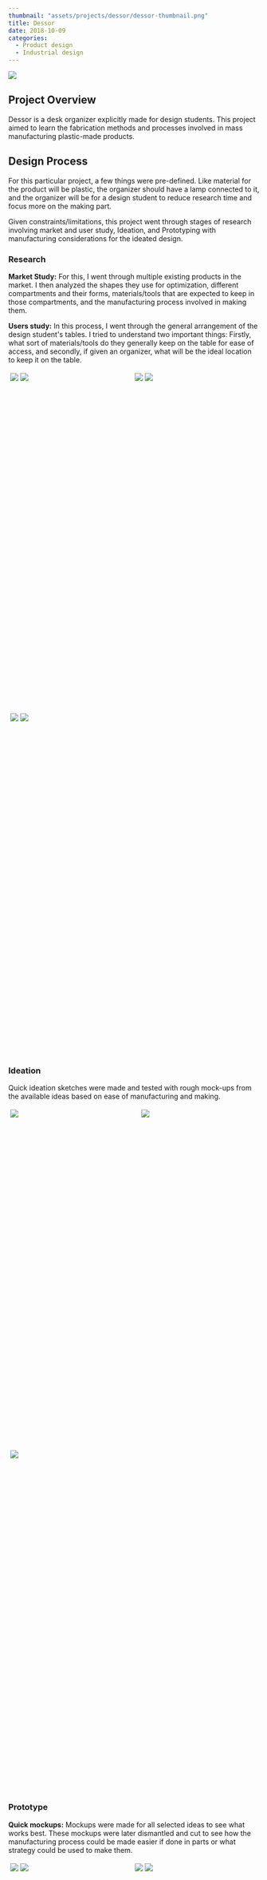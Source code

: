 ```yaml
---
thumbnail: "assets/projects/dessor/dessor-thumbnail.png"
title: Dessor
date: 2018-10-09
categories:
  - Product design
  - Industrial design
---
```


![](../../assets/projects/dessor/thumbnail.jpg)

## Project Overview

Dessor is a desk organizer explicitly made for design students. This project aimed to learn the fabrication methods and processes involved in mass manufacturing plastic-made products.

## Design Process

For this particular project, a few things were pre-defined. Like material for the product will be plastic, the organizer should have a lamp connected to it, and the organizer will be for a design student to reduce research time and focus more on the making part.

Given constraints/limitations, this project went through stages of research involving market and user study, Ideation, and Prototyping with manufacturing considerations for the ideated design.

### Research

**Market Study:** For this, I went through multiple existing products in the market. I then analyzed the shapes they use for optimization, different compartments and their forms, materials/tools that are expected to keep in those compartments, and the manufacturing process involved in making them.

**Users study:** In this process, I went through the general arrangement of the design student's tables. I tried to understand two important things: Firstly, what sort of materials/tools do they generally keep on the table for ease of access, and secondly, if given an organizer, what will be the ideal location to keep it on the table.

<div class="row" style="display: flex; flex-wrap: wrap; height:35%; padding: 2px;">
  <div class="column" style="flex: 33.3%; padding: 2px;">
    <img src="https://u.cubeupload.com/bshuva/UntitledArtwork5.png"/>
    <img src="https://u.cubeupload.com/bshuva/UntitledArtwork.png"/>
  </div>

<div class="column" style="flex: 33.3%; padding: 2px;">
  <img src="https://u.cubeupload.com/bshuva/UntitledArtwork1.png" />
  <img src="https://u.cubeupload.com/bshuva/UntitledArtwork2.png" />
</div>

<div class="column" style="flex: 33.3%; padding: 2px;">
  <img src="https://u.cubeupload.com/bshuva/UntitledArtwork3.png" />
  <img src="https://u.cubeupload.com/bshuva/UntitledArtwork4.png" />
</div>
</div>

### Ideation

Quick ideation sketches were made and tested with rough mock-ups from the available ideas based on ease of manufacturing and making.

<div class="row" style="display: flex; flex-wrap: wrap; height:35%; padding: 2px;">
  <div class="column" style="flex: 35%; padding: 2px;">
    <img src="https://u.cubeupload.com/bshuva/IMG20190206221337.jpg" />
  </div>

<div class="column" style="flex: 30%; padding: 2px;">
  <img src="https://u.cubeupload.com/bshuva/IMG20190206221345.jpg" />
</div>

  <div class="column" style="flex: 35%; padding: 2px;">
    <img src="https://u.cubeupload.com/bshuva/IMG20190206221323.jpg" />
  </div>
</div>

### Prototype

**Quick mockups:** Mockups were made for all selected ideas to see what works best. These mockups were later dismantled and cut to see how the manufacturing process could be made easier if done in parts or what strategy could be used to make them.

<div class="row" style="display: flex; flex-wrap: wrap; height:50%; padding: 2px;">
  <div class="column" style="flex: 28%; padding: 2px;">
    <img src="https://u.cubeupload.com/bshuva/UntitledArtwork1min.png"/>
    <img src="https://u.cubeupload.com/bshuva/UntitledArtwork9min.png"/>
  </div>

  <div class="column" style="flex: 28%; padding: 2px;">
    <img src="https://u.cubeupload.com/bshuva/UntitledArtwork8min.png"/>
    <img src="https://u.cubeupload.com/bshuva/UntitledArtwork7.png"/>
   </div>
  
  <div class="column" style="flex: 43%; padding: 2px;">
    <img src="https://u.cubeupload.com/bshuva/UntitledArtwork6.png"/>
  </div>
</div>

**Finalized Design:** Once the design was finalized, the product was fabricated using acrylic sheets in 3-parts such that it could be assembled with ultrasonic welding.

### Manufactuirng Considrations

The organizer is designed such that none of the parts have any undercuts. Hence can be readily injection molded in 3 parts.

<div class="row" style=" display: flex; flex-wrap: wrap; height:50%; padding: 2px;">
  <div class="column" style="flex: 33.3%; padding: 2px;">
    <img src="https://u.cubeupload.com/bshuva/MVIMG20181218120328.jpg" />
   <img src="https://u.cubeupload.com/bshuva/IMG2018121812.jpg" />
  </div>

  <div class="column" style="flex: 31.3%; padding: 2px;">
    <img src="https://u.cubeupload.com/bshuva/MVIMG20181218120316.jpg" />
    <img src="https://u.cubeupload.com/bshuva/MVIMG20181218120348.jpg" />
   </div>
  
  <div class="column" style="flex: 30.6%; padding: 2px;">
     <img src="https://u.cubeupload.com/bshuva/MVIMG20181218120310.jpg" />
     <img src="https://u.cubeupload.com/bshuva/MVIMG20181218120356.jpg" />
  </div>
</div>

### Final Concept

<div class="row" style=" display: flex; flex-wrap: wrap; height:50%; padding: 2px;">
  <div class="column" style="flex: 33.3%; padding: 2px;">
    <img src="https://u.cubeupload.com/bshuva/IMG20190204000148.jpg" />
    <img src="https://u.cubeupload.com/bshuva/IMG20190204004340.jpg" />
  </div>

  <div class="column" style="flex: 35.5%; padding: 2px;">
    <img src="https://u.cubeupload.com/bshuva/IMG20190204000431.jpg" />
    <img src="https://u.cubeupload.com/bshuva/IMG20190204004058.jpg" />
   </div>
  
  <div class="column" style="flex: 33.3%; padding: 2px;">
    <img src="https://u.cubeupload.com/bshuva/IMG20190204000127.jpg" />
    <img src="https://u.cubeupload.com/bshuva/IMG20190204002741.jpg" />
  </div>
</div>
